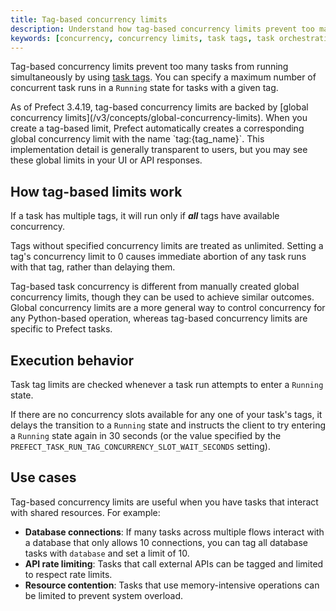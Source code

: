 ```yaml
---
title: Tag-based concurrency limits
description: Understand how tag-based concurrency limits prevent too many tasks from running simultaneously.
keywords: [concurrency, concurrency limits, task tags, task orchestration, execution behavior, resource management, parallel processing]
---
```


Tag-based concurrency limits prevent too many tasks from running simultaneously by using [task tags](/v3/how-to-guides/workflows/tag-based-concurrency-limits). You can specify a maximum number of concurrent task runs in a `Running` state for tasks with a given tag.

<Note>
As of Prefect 3.4.19, tag-based concurrency limits are backed by [global concurrency limits](/v3/concepts/global-concurrency-limits). When you create a tag-based limit, Prefect automatically creates a corresponding global concurrency limit with the name `tag:{tag_name}`. This implementation detail is generally transparent to users, but you may see these global limits in your UI or API responses.
</Note>

## How tag-based limits work

If a task has multiple tags, it will run only if **_all_** tags have available concurrency.

Tags without specified concurrency limits are treated as unlimited. Setting a tag's concurrency limit to 0 causes immediate abortion of any task runs with that tag, rather than delaying them.

<Tip>
Tag-based task concurrency is different from manually created global concurrency limits, though they can be used to achieve similar outcomes. Global concurrency limits are a more general way to control concurrency for any Python-based operation, whereas tag-based concurrency limits are specific to Prefect tasks.
</Tip>

## Execution behavior

Task tag limits are checked whenever a task run attempts to enter a `Running` state.

If there are no concurrency slots available for any one of your task's tags, it delays the transition to a `Running` state and instructs the client to try entering a `Running` state again in 30 seconds (or the value specified by the `PREFECT_TASK_RUN_TAG_CONCURRENCY_SLOT_WAIT_SECONDS` setting).

## Use cases

Tag-based concurrency limits are useful when you have tasks that interact with shared resources. For example:

- **Database connections**: If many tasks across multiple flows interact with a database that only allows 10 connections, you can tag all database tasks with `database` and set a limit of 10.
- **API rate limiting**: Tasks that call external APIs can be tagged and limited to respect rate limits.
- **Resource contention**: Tasks that use memory-intensive operations can be limited to prevent system overload.
